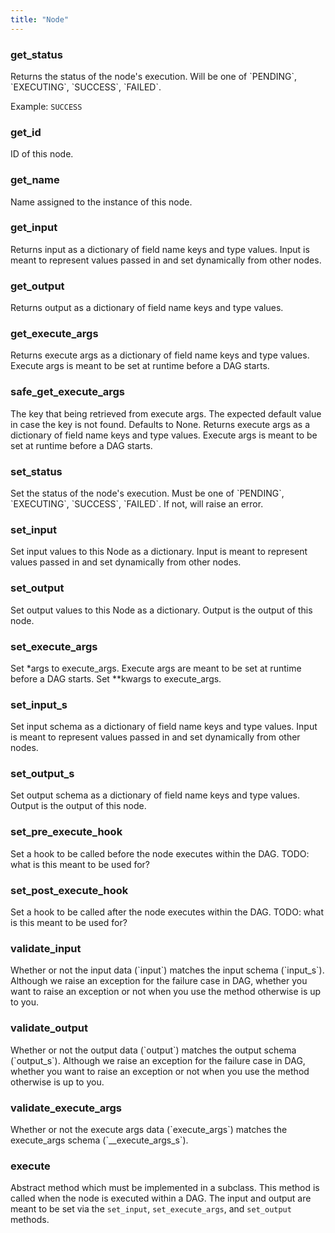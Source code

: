 ```yaml
---
title: "Node"
---
```


### get_status
<ResponseField name="" type="string">
Returns the status of the node's execution. 
Will be one of `PENDING`, `EXECUTING`, `SUCCESS`, `FAILED`.

Example: `SUCCESS`

</ResponseField>

### get_id
<ResponseField name="" type="string">
ID of this node.

</ResponseField>

### get_name
<ResponseField type="string">
Name assigned to the instance of this node.

</ResponseField>

### get_input
<ResponseField type="dict[str:type]">
Returns input as a dictionary of field name keys and type values. Input is meant to represent values passed in and set dynamically from other nodes.

</ResponseField>

### get_output
<ResponseField type="dict[str:type]">
Returns output as a dictionary of field name keys and type values.

</ResponseField>

### get_execute_args
<ResponseField type="dict[str:type]">
Returns execute args as a dictionary of field name keys and type values. Execute args is meant to be set at runtime before a DAG starts.

</ResponseField>

### safe_get_execute_args
<ParamField body="key" type="str" required>
The key that being retrieved from execute args.

</ParamField>

<ParamField body="default" type="str">
The expected default value in case the key is not found. Defaults to None.

</ParamField>

<ResponseField type="dict[str:type]">
Returns execute args as a dictionary of field name keys and type values. Execute args is meant to be set at runtime before a DAG starts.

</ResponseField>

### set_status
<ParamField body="status" type="str" required>
Set the status of the node's execution. Must be one of `PENDING`, `EXECUTING`, `SUCCESS`, `FAILED`. If not, will raise an error.

</ParamField>

### set_input
<ParamField body="input" type="dict[str:type]" required>
Set input values to this Node as a dictionary. Input is meant to represent values passed in and set dynamically from other nodes.

</ParamField>

### set_output
<ParamField body="output" type="dict[str:type]" required>
Set output values to this Node as a dictionary. Output is the output of this node.

</ParamField>

### set_execute_args
<ParamField body="*args" type="list[type]" required>
Set *args to execute_args. Execute args are meant to be set at runtime before a DAG starts.

</ParamField>

<ParamField body="**kwargs" type="dict[str:type]">
Set **kwargs to execute_args.

</ParamField>

### set_input_s
<ParamField body="key" type="str" required>
Set input schema as a dictionary of field name keys and type values. Input is meant to represent values passed in and set dynamically from other nodes.

</ParamField>

### set_output_s
<ParamField body="key" type="str" required>
Set output schema as a dictionary of field name keys and type values. Output is the output of this node.

</ParamField>

### set_pre_execute_hook
<ParamField body="hook" type="Callable[[dict[str:type]], dict[str:type]]" required>
Set a hook to be called before the node executes within the DAG. TODO: what is this meant to be used for?

</ParamField>

### set_post_execute_hook
<ParamField body="hook" type="str" required>
Set a hook to be called after the node executes within the DAG. TODO: what is this meant to be used for?

</ParamField>

### validate_input
<ResponseField type="bool">
Whether or not the input data (`input`) matches the input schema (`input_s`). Although we raise an exception for the failure case in DAG, whether you want to raise an exception or not when you use the method otherwise is up to you.
</ResponseField>

### validate_output
<ResponseField type="bool">
Whether or not the output data (`output`) matches the output schema (`output_s`). Although we raise an exception for the failure case in DAG, whether you want to raise an exception or not when you use the method otherwise is up to you.
</ResponseField>

### validate_execute_args
<ResponseField type="bool">
Whether or not the execute args data (`execute_args`) matches the execute_args schema (`__execute_args_s`).
</ResponseField>

### execute
Abstract method which must be implemented in a subclass. This method is called when the node is executed within a DAG.
The input and output are meant to be set via the `set_input`, `set_execute_args`, and `set_output` methods.
